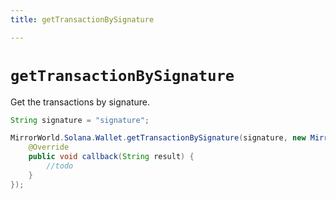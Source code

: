 ```yaml
---
title: getTransactionBySignature

---
```


# `getTransactionBySignature`
Get the transactions by signature.


```java
String signature = "signature";

MirrorWorld.Solana.Wallet.getTransactionBySignature(signature, new MirrorCallback() {
    @Override
    public void callback(String result) {
        //todo
    }
});
```
